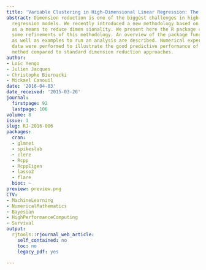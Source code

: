```yaml
---
title: 'Variable Clustering in High-Dimensional Linear Regression: The R Package clere'
abstract: Dimension reduction is one of the biggest challenges in high-dimensional
  regression models. We recently introduced a new methodology based on variable clustering
  as a means to reduce dimen sionality. We present here the R package clere that implements
  some refinements of this methodology. An overview of the package functionalities
  as well as examples to run an analysis are described. Numerical experiments on real
  data were performed to illustrate the good predictive performance of our parsimonious
  method compared to standard dimension reduction approaches.
author:
- Loïc Yengo
- Julien Jacques
- Christophe Biernacki
- Mickael Canouil
date: '2016-04-03'
date_received: '2015-03-26'
journal:
  firstpage: 92
  lastpage: 106
volume: 8
issue: 1
slug: RJ-2016-006
packages:
  cran:
  - glmnet
  - spikeslab
  - clere
  - Rcpp
  - RcppEigen
  - lasso2
  - flare
  bioc: ~
preview: preview.png
CTV:
- MachineLearning
- NumericalMathematics
- Bayesian
- HighPerformanceComputing
- Survival
output:
  rjtools::rjournal_web_article:
    self_contained: no
    toc: no
    legacy_pdf: yes

---
```


